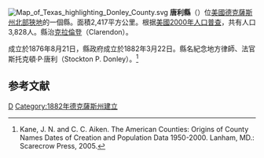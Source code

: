 {{noteTA
|T=zh-hans:唐利县 (得克萨斯州);zh-hk:唐利縣 (德克薩斯州);zh-tw:唐利郡 (德克薩斯州);
}}

[[File:Map_of_Texas_highlighting_Donley_County.svg|right]]
'''唐利縣'''（{{lang-en|Donley County}}）位[[美國|美國]][[德克薩斯州|德克薩斯州]][[北部狹地|北部狹地]]的一個縣。面積2,417平方公里。根据[[美國2000年人口普查|美國2000年人口普查]]，共有人口3,828人。縣治[[克拉倫登_(德克薩斯州)|克拉倫登]]（Clarendon）。

成立於1876年8月21日，縣政府成立於1882年3月22日。縣名紀念地方律師、法官斯托克頓·P·唐利（Stockton P. Donley）。<ref>Kane, J. N. and C. C. Aiken. The American Counties: Origins of County Names Dates of Creation and Population Data 1950-2000. Lanham, MD.: Scarecrow Press, 2005.</ref>

== 参考文献 ==
<div class="references-small">
<references />
</div>
{{德克萨斯州}}
{{Texas-stub}}
[[Category:得克萨斯州行政区划|D]]
[[Category:1882年德克薩斯州建立|Category:1882年德克薩斯州建立]]